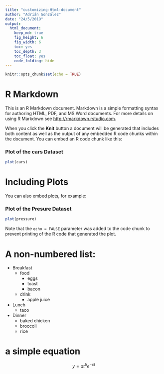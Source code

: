 ```yaml
---
title: "customizing-Html-document"
author: "Adrián González"
date: "24/5/2019"
output: 
  html_document:
    keep_md: true 
    fig_height: 6
    fig_width: 6
    toc: yes
    toc_depth: 3
    toc_float: yes
    code_folding: hide
---
```


```r
knitr::opts_chunk$set(echo = TRUE)
```

# R Markdown {#nextsteps .emphasized}

This is an R Markdown document. Markdown is a simple formatting syntax for authoring HTML, PDF, and MS Word documents. For more details on using R Markdown see <http://rmarkdown.rstudio.com>.

When you click the **Knit** button a document will be generated that includes both content as well as the output of any embedded R code chunks within the document. You can embed an R code chunk like this:

### Plot of the cars Dataset

```r
plot(cars)
```

# Including Plots

You can also embed plots, for example:

### Plot of the Presure Dataset

```r
plot(pressure)
```

Note that the `echo = FALSE` parameter was added to the code chunk to prevent printing of the R code that generated the plot.

# A non-numbered list:

* Breakfast
    - food
         + eggs
         + toast
         + bacon
     - drink
         + apple juice
* Lunch
    - taco
* Dinner
    - baked chicken
    - broccoli
    - rice

# a simple equation

$$y=at^{b}e^{-ct}$$